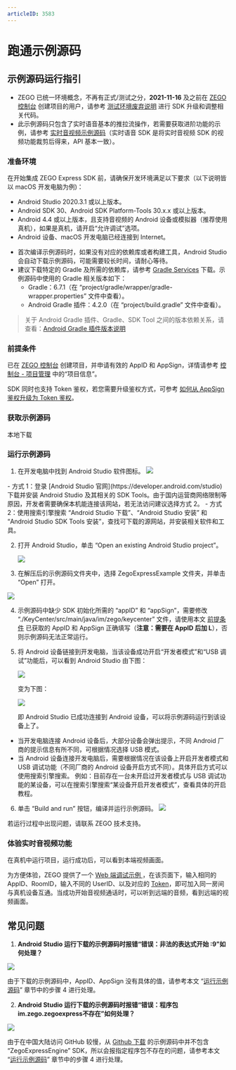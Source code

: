 ```yaml
---
articleID: 3583
---
```


# 跑通示例源码

## 示例源码运行指引

<Warning title="注意">


- ZEGO 已统一环境概念，不再有正式/测试之分，**2021-11-16** 及之前在 [ZEGO 控制台](https://console.zego.im) 创建项目的用户，请参考 [测试环境废弃说明](!OldDocWithTestEnv-TestEnvSupersessionDesc/TestEnvSupersessionDesc) 进行 SDK 升级和调整相关代码。
- 此示例源码只包含了实时语音基本的推拉流操作，若需要获取进阶功能的示例，请参考 [实时音视频示例源码](!ExpressVideoSDK-DownloadDemo/DownloadDemo)（实时语音 SDK 是将实时音视频 SDK 的视频功能裁剪后得来，API 基本一致）。

</Warning>




### 准备环境

在开始集成 ZEGO Express SDK 前，请确保开发环境满足以下要求（以下说明皆以 macOS 开发电脑为例)：

* Android Studio 2020.3.1 或以上版本。
* Android SDK 30、Android SDK Platform-Tools 30.x.x 或以上版本。
* Android 4.4 或以上版本，且支持音视频的 Android 设备或模拟器（推荐使用真机），如果是真机，请开启“允许调试”选项。
* Android 设备、macOS 开发电脑已经连接到 Internet。

<Note title="说明">


- 首次编译示例源码时，如果没有对应的依赖库或者构建工具，Android Studio 会自动下载示例源码，可能需要较长时间，请耐心等待。
- 建议下载特定的 Gradle 及所需的依赖库，请参考 [Gradle Services](https://services.gradle.org) 下载。示例源码中使用的 Gradle 相关版本如下：
  - Gradle：6.7.1（在 “project/gradle/wrapper/gradle-wrapper.properties” 文件中查看）。
  - Android Gradle 插件：4.2.0（在 “project/build.gradle” 文件中查看）。

> 关于 Android Gradle 插件、Gradle、SDK Tool 之间的版本依赖关系，请查看：[Android Gradle 插件版本说明](https://developer.android.com/studio/releases/gradle-plugin)


</Note>




### 前提条件

已在 [ZEGO 控制台](https://console.zego.im) 创建项目，并申请有效的 AppID 和 AppSign，详情请参考 [控制台 - 项目管理](/console/project-info) 中的“项目信息”。

<Warning title="注意">


SDK 同时也支持 Token 鉴权，若您需要升级鉴权方式，可参考 [如何从 AppSign 鉴权升级为 Token 鉴权](http://doc-zh.zego.im/faq/token_upgrade?product=ExpressVideo)。

</Warning>

### 获取示例源码

<Card title="示例源码" href="https://artifact-demo.zego.im/express/example/audio/android_java/ZegoExpressDemo_android_java.zip" target="_blank">
本地下载
</Card>

### 运行示例源码

1. 在开发电脑中找到 Android Studio 软件图标。
   <Frame width="512" height="auto" caption=""><img src="https://doc-media.zego.im/sdk-doc/Pics/Android/ExpressSDK/SampleRunningGuide/open_as.png" /></Frame>

  <Accordion title="在开发电脑上安装 Android Studio 的方式" defaultOpen="false">
- 方式 1：登录 [Android Studio 官网](https://developer.android.com/studio) 下载并安装 Android Studio 及其相关的 SDK Tools。由于国内运营商网络限制等原因，开发者需要确保本机能连接该网站，若无法访问建议选择方式 2。
    - 方式 2：使用搜索引擎搜索 “Android Studio 下载”、“Android Studio 安装” 和 “Android Studio SDK Tools 安装”，查找可下载的源网站，并安装相关软件和工具。
</Accordion>


2. 打开 Android Studio，单击 “Open an existing Android Studio project”。
   <Frame width="512" height="auto" caption=""><img src="https://doc-media.zego.im/sdk-doc/Pics/Android/ExpressSDK/SampleRunningGuide/as_pre_ui.png" /></Frame>

3. 在解压后的示例源码文件夹中，选择 ZegoExpressExample 文件夹，并单击 “Open” 打开。
<Frame width="512" height="auto" caption=""><img src="https://doc-media.zego.im/sdk-doc/Pics/Android/ExpressSDK/SampleRunningGuide/open_express_android_demo_new.png" /></Frame>


4. 示例源码中缺少 SDK 初始化所需的 “appID” 和 “appSign”，需要修改 “./KeyCenter/src/main/java/im/zego/keycenter” 文件，请使用本文 [前提条件](!DownloadDemo/DownloadDemo#1_2) 已获取的 AppID 和 AppSign 正确填写（**注意：需要在 AppID 后加 L**），否则示例源码无法正常运行。

5. 将 Android 设备链接到开发电脑，当该设备成功开启“开发者模式”和“USB 调试”功能后，可以看到 Android Studio 由下图：
   <Frame width="512" height="auto" caption=""><img src="https://doc-media.zego.im/sdk-doc/Pics/Android/ExpressSDK/SampleRunningGuide/as_no_device.jpg" /></Frame>

   变为下图：
   <Frame width="512" height="auto" caption=""><img src="https://doc-media.zego.im/sdk-doc/Pics/Android/ExpressSDK/SampleRunningGuide/as_connected_device.jpg" /></Frame>

   即 Android Studio 已成功连接到 Android 设备，可以将示例源码运行到该设备上了。

<Note title="说明">


- 当开发电脑连接 Android 设备后，大部分设备会弹出提示，不同 Android 厂商的提示信息有所不同，可根据情况选择 USB 模式。
- 当 Android 设备连接开发电脑后，需要根据情况在该设备上开启开发者模式和 USB 调试功能（不同厂商的 Android 设备开启方式不同）。具体开启方式可以使用搜索引擎搜索。 例如：目前存在一台未开启过开发者模式与 USB 调试功能的某设备，可以在搜索引擎搜索“某设备开启开发者模式”，查看具体的开启教程。

</Note>



6. 单击 “Build and run” 按钮，编译并运行示例源码。
   <Frame width="512" height="auto" caption=""><img src="https://doc-media.zego.im/sdk-doc/Pics/Android/ExpressSDK/SampleRunningGuide/run_android_demo.jpg" /></Frame>

<Note title="说明">


若运行过程中出现问题，请联系 ZEGO 技术支持。

</Note>



### 体验实时音视频功能

在真机中运行项目，运行成功后，可以看到本端视频画面。

为方便体验，ZEGO 提供了一个 [Web 端调试示例 ](https://zegodev.github.io/zego-express-webrtc-sample/assistDev/index.html)，在该页面下，输入相同的 AppID、RoomID，输入不同的 UserID、以及对应的 [Token](/console/development-assistance/temporary-token)，即可加入同一房间与真机设备互通。当成功开始音视频通话时，可以听到远端的音频，看到远端的视频画面。

## 常见问题

1. **Android Studio 运行下载的示例源码时报错“错误：非法的表达式开始 :9”如何处理？**


  <Frame width="512" height="auto" caption=""><img src="https://doc-media.zego.im/sdk-doc/Pics/Express/Android/as_run_android_demo_error_3.png" /></Frame>

  由于下载的示例源码中，AppID、AppSign 没有具体的值，请参考本文 “[运行示例源码](/real-time-video-android-java/client-sdk/download-demo#运行示例源码)” 章节中的步骤 4 进行处理。

2. **Android Studio 运行下载的示例源码时报错“错误：程序包im.zego.zegoexpress不存在”如何处理？**

  <Frame width="512" height="auto" caption=""><img src="https://doc-media.zego.im/sdk-doc/Pics/Android/ExpressSDK/SampleRunningGuide/as_run_android_demo_error_2.jpg" /></Frame>

  由于在中国大陆访问 GitHub 较慢，从 [Github 下载](https://github.com/zegoim/zego-express-example-topics-android) 的示例源码中并不包含 “ZegoExpressEngine” SDK，所以会报指定程序包不存在的问题，请参考本文 “[运行示例源码](/real-time-video-android-java/client-sdk/download-demo#运行示例源码)” 章节中的步骤 4 进行处理。
